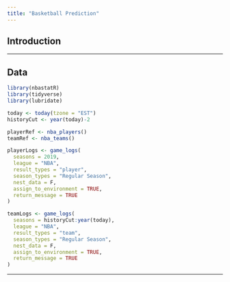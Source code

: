 ```yaml
---
title: "Basketball Prediction"
---
```


## Introduction


----


## Data

```r
library(nbastatR)
library(tidyverse)
library(lubridate)

today <- today(tzone = "EST")
historyCut <- year(today)-2

playerRef <- nba_players()
teamRef <- nba_teams()

playerLogs <- game_logs(
  seasons = 2019,
  league = "NBA",
  result_types = "player",
  season_types = "Regular Season",
  nest_data = F,
  assign_to_environment = TRUE,
  return_message = TRUE
)

teamLogs <- game_logs(
  seasons = historyCut:year(today),
  league = "NBA",
  result_types = "team",
  season_types = "Regular Season",
  nest_data = F,
  assign_to_environment = TRUE,
  return_message = TRUE
)

```

----




